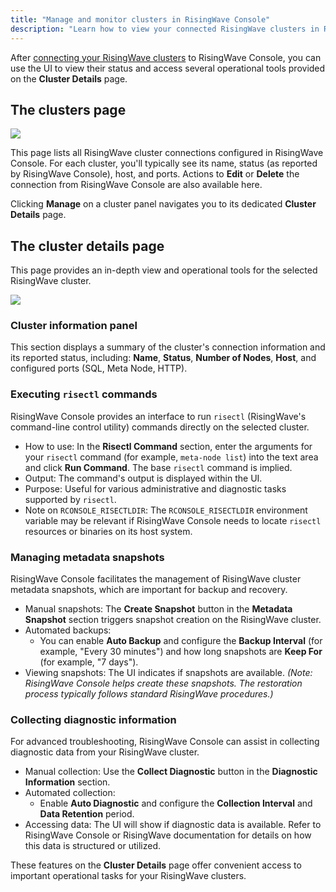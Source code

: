 ```yaml
---
title: "Manage and monitor clusters in RisingWave Console"
description: "Learn how to view your connected RisingWave clusters in RisingWave Console, access detailed information, and use its operational tools."
---
```


After [connecting your RisingWave clusters](/risingwave-console/connect-risingwave-clusters) to RisingWave Console, you can use the UI to view their status and access several operational tools provided on the **Cluster Details** page.

## The clusters page

<Frame>
<img src="/images/risingwave-console/risingwave-console-cluster-page.png" />
</Frame>

This page lists all RisingWave cluster connections configured in RisingWave Console. For each cluster, you'll typically see its name, status (as reported by RisingWave Console), host, and ports. Actions to **Edit** or **Delete** the connection from RisingWave Console are also available here.

Clicking **Manage** on a cluster panel navigates you to its dedicated **Cluster Details** page.

## The cluster details page

This page provides an in-depth view and operational tools for the selected RisingWave cluster.

<Frame>
<img src="/images/risingwave-console/risingwave-console-cluster-details.png" />
</Frame>

### Cluster information panel

This section displays a summary of the cluster's connection information and its reported status, including: **Name**, **Status**, **Number of Nodes**, **Host**, and configured ports (SQL, Meta Node, HTTP).

### Executing `risectl` commands

RisingWave Console provides an interface to run `risectl` (RisingWave's command-line control utility) commands directly on the selected cluster.

*   How to use: In the **Risectl Command** section, enter the arguments for your `risectl` command (for example, `meta-node list`) into the text area and click **Run Command**. The base `risectl` command is implied.
*   Output: The command's output is displayed within the UI.
*   Purpose: Useful for various administrative and diagnostic tasks supported by `risectl`.
*   Note on `RCONSOLE_RISECTLDIR`: The `RCONSOLE_RISECTLDIR` environment variable may be relevant if RisingWave Console needs to locate `risectl` resources or binaries on its host system.

### Managing metadata snapshots

RisingWave Console facilitates the management of RisingWave cluster metadata snapshots, which are important for backup and recovery.

*   Manual snapshots: The **Create Snapshot** button in the **Metadata Snapshot** section triggers snapshot creation on the RisingWave cluster.
*   Automated backups:
    *   You can enable **Auto Backup** and configure the **Backup Interval** (for example, "Every 30 minutes") and how long snapshots are **Keep For** (for example, "7 days").
*   Viewing snapshots: The UI indicates if snapshots are available.
    *(Note: RisingWave Console helps create these snapshots. The restoration process typically follows standard RisingWave procedures.)*

### Collecting diagnostic information

For advanced troubleshooting, RisingWave Console can assist in collecting diagnostic data from your RisingWave cluster.

*   Manual collection: Use the **Collect Diagnostic** button in the **Diagnostic Information** section.
*   Automated collection:
    *   Enable **Auto Diagnostic** and configure the **Collection Interval** and **Data Retention** period.
*   Accessing data: The UI will show if diagnostic data is available. Refer to RisingWave Console or RisingWave documentation for details on how this data is structured or utilized.

These features on the **Cluster Details** page offer convenient access to important operational tasks for your RisingWave clusters.